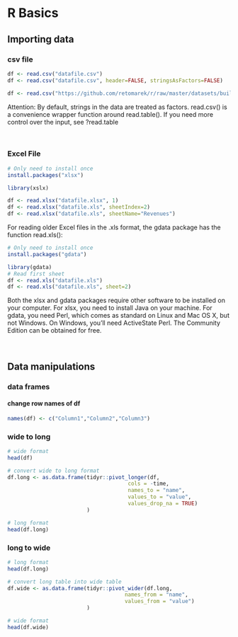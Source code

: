 # R Basics

## Importing data
### csv file
```r
df <- read.csv("datafile.csv")
df <- read.csv("datafile.csv", header=FALSE, stringsAsFactors=FALSE)
```
```r
df <- read.csv("https://github.com/retomarek/r/raw/master/datasets/buildingMonitoringTestDataSet.csv", stringsAsFactors=FALSE, sep ="," )
```
Attention: By default, strings in the data are treated as factors. 
read.csv() is a convenience wrapper function around read.table(). If you need more control over the input, see ?read.table

<br>

### Excel File
```r
# Only need to install once
install.packages("xlsx")

library(xslx)

df <- read.xlsx("datafile.xlsx", 1)
df <- read.xlsx("datafile.xls", sheetIndex=2)
df <- read.xlsx("datafile.xls", sheetName="Revenues")
```

For reading older Excel files in the .xls format, the gdata package has the function read.xls():
```r
# Only need to install once
install.packages("gdata")

library(gdata)
# Read first sheet
df <- read.xls("datafile.xls")
df <- read.xls("datafile.xls", sheet=2)
```

Both the xlsx and gdata packages require other software to be installed on your computer. For xlsx, you need to install Java on your machine. For gdata, you need Perl, which comes as standard on Linux and Mac OS X, but not Windows. On Windows, you’ll need ActiveState Perl. The Community Edition can be obtained for free.

<br>

## Data manipulations
### data frames
#### change row names of df
```r
names(df) <- c("Column1","Column2","Column3")
```

### wide to long

```r
# wide format
head(df)

# convert wide to long format
df.long <- as.data.frame(tidyr::pivot_longer(df,
                                      cols = -time,
                                      names_to = "name",
                                      values_to = "value",
                                      values_drop_na = TRUE)
                         )

# long format
head(df.long)
```

### long to wide
```r
# long format
head(df.long)

# convert long table into wide table
df.wide <- as.data.frame(tidyr::pivot_wider(df.long,
                                     names_from = "name",
                                     values_from = "value")
                         )

# wide format
head(df.wide)
```
